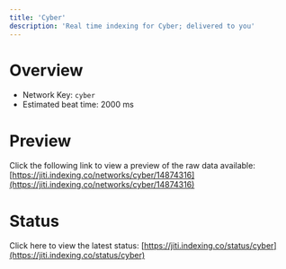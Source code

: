 ```yaml
---
title: 'Cyber'
description: 'Real time indexing for Cyber; delivered to you'
---
```


# Overview
- Network Key: `cyber`
- Estimated beat time: 2000 ms

# Preview
Click the following link to view a preview of the raw data available: [https://jiti.indexing.co/networks/cyber/14874316](https://jiti.indexing.co/networks/cyber/14874316)

# Status
Click here to view the latest status: [https://jiti.indexing.co/status/cyber](https://jiti.indexing.co/status/cyber)
